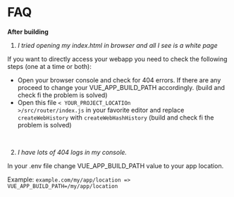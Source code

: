 <!---Badge.stories.mdx --->



<Meta title="Docs/FAQ" />


# FAQ

**After building**

1. *I tried opening my index.html in browser and all I see is a white page*

If you want to directly access your webapp you need to check the following steps (one at a time or both): 

- Open your browser console and check for 404 errors. If there are any proceed to change your VUE_APP_BUILD_PATH accordingly. (build and check fi the problem is solved)
- Open this file <code>< YOUR_PROJECT_LOCATIOn >/src/router/index.js</code> in your favorite editor and replace <code>createWebHistory</code> with <code>createWebHashHistory</code>  (build and check fi the problem is solved)

<br/>

2. *I have lots of 404 logs in my console.*

In your .env file change VUE_APP_BUILD_PATH value to your app location.

Example: <code>example.com/my/app/location => VUE_APP_BUILD_PATH=/my/app/location </code>